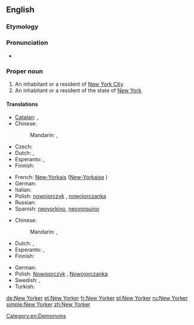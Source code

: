 ==English==

===Etymology===
{{suffix|New York|er}}

===Pronunciation===
* {{rhymes|ɔː(r)kə(r)}}

===Proper noun===
{{en-proper noun|New Yorkers}}

# An inhabitant or a resident of [[New York City]].
# An inhabitant or a resident of the state of [[New York]].

====Translations====
{{trans-top|An inhabitant or a resident of New York City}}
* [[Catalan]]: {{t|ca|novaiorquès|m}}, {{t|ca|novaiorquesa|f}}
* Chinese:
*: Mandarin: {{t|cmn|紐約人|sc=Hani}}, {{t|cmn|纽约人|tr=Niǔyuērén|sc=Hani}}
* Czech: {{t-|cs|Newyorčan|m}}
* Dutch: {{t|nl|New Yorker|m}}, {{t|nl|New Yorkse|f}}
* Esperanto: {{t-|eo|Nov-Jorkano|xs=Esperanto}}, {{t-|eo|Novjorkano|xs=Esperanto}}
* Finnish: {{t-|fi|newyorkilainen}}
{{trans-mid}}
* French: [[New-Yorkais]] {{m}} ([[New-Yorkaise]] {{f}})
* German: {{t|de|New Yorker|m}}
* Italian: {{t-|it|newyorkese|m|f}}
* Polish: [[nowojorczyk]] {{m}}, [[nowojorczanka]] {{f}}
* Russian: {{t-|ru|нью-йоркец|m}}
* Spanish: [[neoyorkino]], [[neoyorquino]] {{m}}
{{trans-bottom}}

{{trans-top|An inhabitant or a resident of the state of New York}}
* Chinese:
*: Mandarin: {{t|cmn|紐約人|sc=Hani}}, {{t|cmn|纽约人|tr=Niǔyuērén|sc=Hani}}
* Dutch: {{t|nl|New Yorker|m}}, {{t|nl|New Yorkse|f}}
* Esperanto: {{t|eo|Nov-Jorkiano|xs=Esperanto}}, {{t|eo|Novjorkiano|xs=Esperanto}}
* Finnish: {{t-|fi|newyorkilainen}}
{{trans-mid}}
* German: {{t|de|New Yorker|m}}
* Polish: [[Nowojorczyk]] {{m}}, [[Nowojorczanka]] {{f}}
* Swedish: {{t|sv|new yorkare|c}}, {{t|sv|new yorkbo|c}}
* Turkish: {{t|tr|New Yorklu}}
{{trans-bottom}}

[[Category:en:Demonyms]]

[[de:New Yorker]]
[[et:New Yorker]]
[[fr:New Yorker]]
[[pl:New Yorker]]
[[ru:New Yorker]]
[[simple:New Yorker]]
[[zh:New Yorker]]